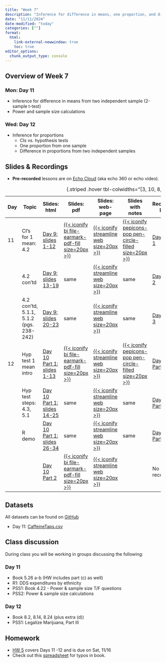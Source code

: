```yaml
---
title: "Week 7"
description: "Inference for difference in means, one proportion, and difference in proportions, and power"
date: "11/11/2024"
date-modified: "today"
categories: [""]
format: 
  html:
    link-external-newwindow: true
    toc: true
editor_options: 
  chunk_output_type: console
---
```


## Overview of Week 7

::::: grid
::: g-col-6
### Mon: Day 11

-   Inference for difference in means from two independent sample (2-sample t-test)
-   Power and sample size calculations
:::

::: g-col-6
### Wed: Day 12

-   Inference for proportions
    -   CIs vs. hypothesis tests
    -   One proportion from one sample
    -   Difference in proportions from two independent samples
:::
:::::

## Slides & Recordings

-   **Pre-recorded** lessons are on [Echo Cloud](https://echo360.org/section/4a58d645-5753-4e4f-b962-f8825f59baba/home) (aka echo 360 or echo video).

| Day | Topic | Slides: html | Slides: pdf | Slides: web-page | Slides with notes | Recording Link | Duration | Code: qmd | Code: html |
|--------|--------|--------|--------|--------|--------|--------|--------|--------|--------|
| 11 | CI's for 1 mean: 4.2 | [Day 9: slides 1-12](../slides/Day09_bsta511.qmd) | [{{< iconify bi file-earmark-pdf-fill size=20px >}}](../slides_pdf/Day09_bsta511.pdf) | [{{< iconify streamline web size=20px >}}](../slides_md/Day09_bsta511_md.qmd) | [{{< iconify pepicons-pop pen-circle-filled size=20px >}}](../slides_notes/Day09_bsta511_notes.pdf) | [Day 9 Part 1](https://echo360.org/lesson/49845aaf-0a16-40ee-ad8f-9a0eed89561f/classroom#sortDirection=desc) | 17 min | [{{< iconify simple-icons:quarto >}}](https://github.com/niederhausen/BSTA_511_F24/blob/main/slides_code/Day09_bsta511_code.qmd) | [{{< iconify ph file-html-light size=25px >}}](../slides_code/Day09_bsta511_code.qmd) |
|  | 4.2 con'td | [Day 9: slides 13-19](../slides/Day09_bsta511.qmd#/how-to-interpret-a-c-i-12) | same | [{{< iconify streamline web size=20px >}}](../slides_md/Day09_bsta511_md.qmd#how-to-interpret-a-c-i-12) | same | [Day 9 Part 2](https://echo360.org/lesson/0a8e8094-9093-4d7a-b627-d5b4093aa3d7/classroom#sortDirection=desc) | 17 min | same | same |
|  | 4.2 con'td, 5.1.1, 5.1.2 (pgs. 238-242) | [Day 9: slides 20-23](../slides/Day09_bsta511.qmd#/calculating-the-c-i-for-the-population-mean-using-s) | same | [{{< iconify streamline web size=20px >}}](../slides_md/Day09_bsta511_md.qmd#calculating-the-c-i-for-the-population-mean-using-s) | same | [Day 9 Part 3](https://echo360.org/lesson/c6a7b108-10ce-401c-b9e8-712388f4e852/classroom#sortDirection=desc) | 14 min | same | same |
| 12 | Hyp test 1 mean intro | [Day 10 Part 1: slides 1-13](../slides/Day10_part1_bsta511.qmd) | [{{< iconify bi file-earmark-pdf-fill size=20px >}}](../slides_pdf/Day10_part1_bsta511.pdf) | [{{< iconify streamline web size=20px >}}](../slides_md/Day10_part1_bsta511_md.qmd) | [{{< iconify pepicons-pop pen-circle-filled size=20px >}}](../slides_notes/Day10_part1_bsta511_notes.pdf) | [Day 10 Part 1](https://echo360.org/lesson/68afabcf-82d3-4de6-8bab-1ff39f1b18fd/classroom#sortDirection=desc) | 26 min | [{{< iconify simple-icons:quarto >}}](https://github.com/niederhausen/BSTA_511_F24/blob/main/slides_code/Day10_part1_bsta511_code.qmd) | [{{< iconify ph file-html-light size=25px >}}](../slides_code/Day10_part1_bsta511_code.qmd) |
|  | Hyp test steps: 4.3, 5.1 | [Day 10 Part 1: slides 14-25](../slides/Day10_part1_bsta511.qmd#/steps-in-a-hypothesis-test) | same | [{{< iconify streamline web size=20px >}}](../slides_md/Day10_part1_bsta511_md.qmd#steps-in-a-hypothesis-test) | same | [Day 10 Part 2](https://echo360.org/lesson/2ab2f4d3-9a1c-42ea-aee9-c19158171058/classroom#sortDirection=desc) | 36 min | same | [{{< iconify ph file-html-light size=25px >}}](../slides_code/Day10_part1_bsta511_code.qmd#steps-in-a-hypothesis-test) |
|  | R demo | [Day 10 Part 1: slides 26-34](../slides/Day10_part1_bsta511.qmd#/running-a-t-test-in-r) | same | [{{< iconify streamline web size=20px >}}](../slides_md/Day10_part1_bsta511_md.qmd#running-a-t-test-in-r) | same | [Day 10 Part 3](https://echo360.org/lesson/249fd75c-de00-451a-89c6-aa7b72ec56ab/classroom#sortDirection=desc) | 25 min | same | [{{< iconify ph file-html-light size=25px >}}](../slides_code/Day10_part1_bsta511_code.qmd#running-a-t-test-in-r) |
|  |  | [Day 10 Part 2](../slides/Day10_part2_bsta511.qmd) | [{{< iconify bi file-earmark-pdf-fill size=20px >}}](../slides_pdf/Day10_part2_bsta511.pdf) | [{{< iconify streamline web size=20px >}}](../slides_md/Day10_part2_bsta511_md.qmd) |  | No recording |  | [{{< iconify simple-icons:quarto >}}](https://github.com/niederhausen/BSTA_511_F24/blob/main/slides_code/Day10_part2_bsta511_code.qmd) | [{{< iconify ph file-html-light size=25px >}}](../slides_code/Day10_part2_bsta511_code.qmd) |

: {.striped .hover tbl-colwidths="\[3, 10, 8, 5, 5, 5, 6, 6, 5, 5\]"}

## Datasets

All datasets can be found on [GitHub](https://github.com/niederhausen/BSTA_511_F24/tree/main/data)

-   Day 11: [CaffeineTaps.csv](/data/CaffeineTaps.csv)

## Class discussion

During class you will be working in groups discussing the following:

### Day 11

-   Book 5.26 a-b (HW includes part (c) as well)
-   R1: DDS expenditures by ethnicity
-   PSS1: Book 4.22 - Power & sample size T/F questions
-   PSS2: Power & sample size calculations

### Day 12

-   Book 8.2, 8.14, 8.24 (plus extra (d))
-   PSS1: Legalize Marijuana, Part III


## Homework

-   [HW 5](../homework/HW_5_F24_bsta511.qmd) covers Days 11 -12 and is due on Sat, 11/16
-   Check out this [spreadsheet](https://docs.google.com/spreadsheets/d/1k_NivXZftdlRgRyTT3fUZCndW4eoXCzAs-DEIml6K3Y/edit?gid=0#gid=0) for typos in book.
